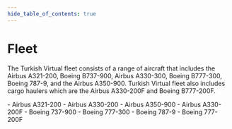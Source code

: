 ```yaml
--- 
hide_table_of_contents: true
---
```



<div class="hero shadow--lw">
  <div class="container">
    <h1 class="hero__title">Fleet</h1>
    <p class="hero__subtitle">The Turkish Virtual fleet consists of a range of aircraft that includes the Airbus A321-200, Boeing B737-900, Airbus A330-300, Boeing B777-300, Boeing 787-9, and the Airbus A350-900.
Turkish Virtual fleet also includes cargo haulers which are the Airbus A330-200F and Boeing B777-200F.</p>
  </div>
</div>
- Airbus A321-200
- Airbus A330-200
- Airbus A350-900
- Airbus A330-200F
- Boeing 737-900
- Boeing 777-300
- Boeing 787-9
- Boeing 777-200F
<br/>



<TurkishAirlinesCards />